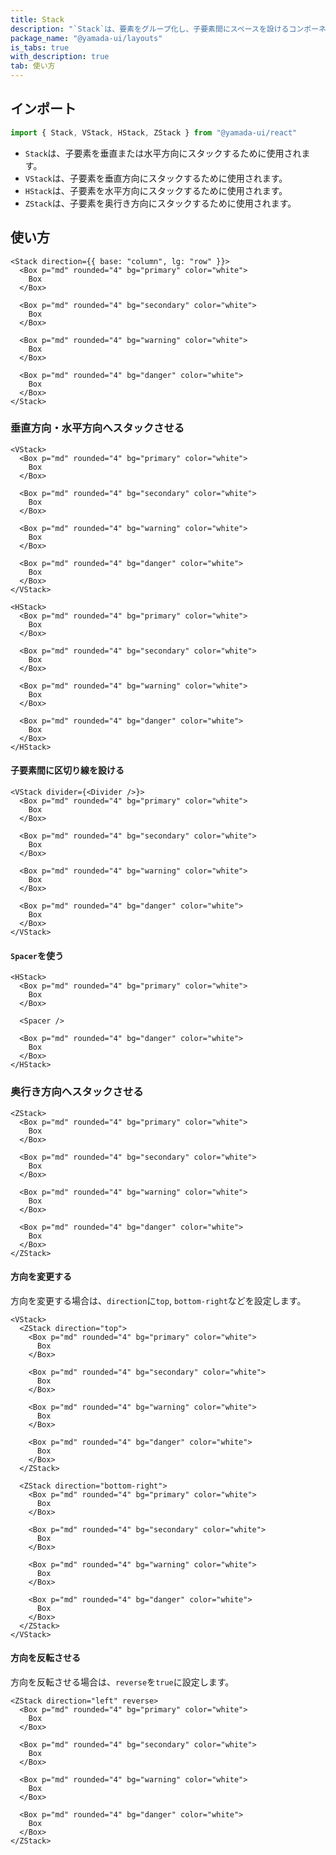 ```yaml
---
title: Stack
description: "`Stack`は、要素をグループ化し、子要素間にスペースを設けるコンポーネントです。"
package_name: "@yamada-ui/layouts"
is_tabs: true
with_description: true
tab: 使い方
---
```


## インポート

```ts
import { Stack, VStack, HStack, ZStack } from "@yamada-ui/react"
```

- `Stack`は、子要素を垂直または水平方向にスタックするために使用されます。
- `VStack`は、子要素を垂直方向にスタックするために使用されます。
- `HStack`は、子要素を水平方向にスタックするために使用されます。
- `ZStack`は、子要素を奥行き方向にスタックするために使用されます。

## 使い方

```tsx
<Stack direction={{ base: "column", lg: "row" }}>
  <Box p="md" rounded="4" bg="primary" color="white">
    Box
  </Box>

  <Box p="md" rounded="4" bg="secondary" color="white">
    Box
  </Box>

  <Box p="md" rounded="4" bg="warning" color="white">
    Box
  </Box>

  <Box p="md" rounded="4" bg="danger" color="white">
    Box
  </Box>
</Stack>
```

### 垂直方向・水平方向へスタックさせる

```tsx
<VStack>
  <Box p="md" rounded="4" bg="primary" color="white">
    Box
  </Box>

  <Box p="md" rounded="4" bg="secondary" color="white">
    Box
  </Box>

  <Box p="md" rounded="4" bg="warning" color="white">
    Box
  </Box>

  <Box p="md" rounded="4" bg="danger" color="white">
    Box
  </Box>
</VStack>
```

```tsx
<HStack>
  <Box p="md" rounded="4" bg="primary" color="white">
    Box
  </Box>

  <Box p="md" rounded="4" bg="secondary" color="white">
    Box
  </Box>

  <Box p="md" rounded="4" bg="warning" color="white">
    Box
  </Box>

  <Box p="md" rounded="4" bg="danger" color="white">
    Box
  </Box>
</HStack>
```

#### 子要素間に区切り線を設ける

```tsx
<VStack divider={<Divider />}>
  <Box p="md" rounded="4" bg="primary" color="white">
    Box
  </Box>

  <Box p="md" rounded="4" bg="secondary" color="white">
    Box
  </Box>

  <Box p="md" rounded="4" bg="warning" color="white">
    Box
  </Box>

  <Box p="md" rounded="4" bg="danger" color="white">
    Box
  </Box>
</VStack>
```

#### `Spacer`を使う

```tsx
<HStack>
  <Box p="md" rounded="4" bg="primary" color="white">
    Box
  </Box>

  <Spacer />

  <Box p="md" rounded="4" bg="danger" color="white">
    Box
  </Box>
</HStack>
```

### 奥行き方向へスタックさせる

```tsx
<ZStack>
  <Box p="md" rounded="4" bg="primary" color="white">
    Box
  </Box>

  <Box p="md" rounded="4" bg="secondary" color="white">
    Box
  </Box>

  <Box p="md" rounded="4" bg="warning" color="white">
    Box
  </Box>

  <Box p="md" rounded="4" bg="danger" color="white">
    Box
  </Box>
</ZStack>
```

#### 方向を変更する

方向を変更する場合は、`direction`に`top`, `bottom-right`などを設定します。

```tsx
<VStack>
  <ZStack direction="top">
    <Box p="md" rounded="4" bg="primary" color="white">
      Box
    </Box>

    <Box p="md" rounded="4" bg="secondary" color="white">
      Box
    </Box>

    <Box p="md" rounded="4" bg="warning" color="white">
      Box
    </Box>

    <Box p="md" rounded="4" bg="danger" color="white">
      Box
    </Box>
  </ZStack>

  <ZStack direction="bottom-right">
    <Box p="md" rounded="4" bg="primary" color="white">
      Box
    </Box>

    <Box p="md" rounded="4" bg="secondary" color="white">
      Box
    </Box>

    <Box p="md" rounded="4" bg="warning" color="white">
      Box
    </Box>

    <Box p="md" rounded="4" bg="danger" color="white">
      Box
    </Box>
  </ZStack>
</VStack>
```

#### 方向を反転させる

方向を反転させる場合は、`reverse`を`true`に設定します。

```tsx
<ZStack direction="left" reverse>
  <Box p="md" rounded="4" bg="primary" color="white">
    Box
  </Box>

  <Box p="md" rounded="4" bg="secondary" color="white">
    Box
  </Box>

  <Box p="md" rounded="4" bg="warning" color="white">
    Box
  </Box>

  <Box p="md" rounded="4" bg="danger" color="white">
    Box
  </Box>
</ZStack>
```
